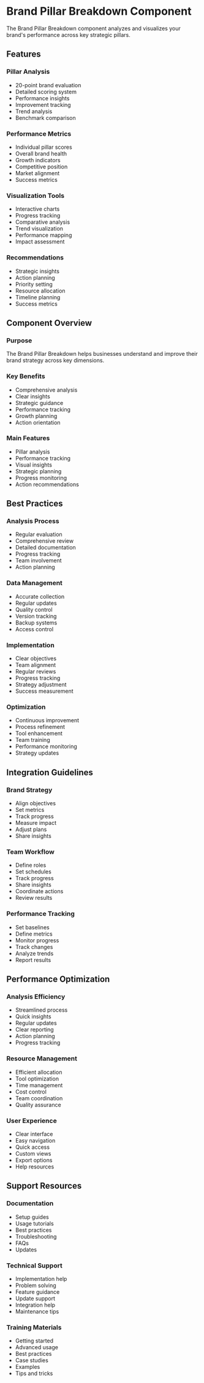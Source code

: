 # Brand Pillar Breakdown Component

The Brand Pillar Breakdown component analyzes and visualizes your brand's performance across key strategic pillars.

## Features

### Pillar Analysis
- 20-point brand evaluation
- Detailed scoring system
- Performance insights
- Improvement tracking
- Trend analysis
- Benchmark comparison

### Performance Metrics
- Individual pillar scores
- Overall brand health
- Growth indicators
- Competitive position
- Market alignment
- Success metrics

### Visualization Tools
- Interactive charts
- Progress tracking
- Comparative analysis
- Trend visualization
- Performance mapping
- Impact assessment

### Recommendations
- Strategic insights
- Action planning
- Priority setting
- Resource allocation
- Timeline planning
- Success metrics

## Component Overview

### Purpose
The Brand Pillar Breakdown helps businesses understand and improve their brand strategy across key dimensions.

### Key Benefits
- Comprehensive analysis
- Clear insights
- Strategic guidance
- Performance tracking
- Growth planning
- Action orientation

### Main Features
- Pillar analysis
- Performance tracking
- Visual insights
- Strategic planning
- Progress monitoring
- Action recommendations

## Best Practices

### Analysis Process
- Regular evaluation
- Comprehensive review
- Detailed documentation
- Progress tracking
- Team involvement
- Action planning

### Data Management
- Accurate collection
- Regular updates
- Quality control
- Version tracking
- Backup systems
- Access control

### Implementation
- Clear objectives
- Team alignment
- Regular reviews
- Progress tracking
- Strategy adjustment
- Success measurement

### Optimization
- Continuous improvement
- Process refinement
- Tool enhancement
- Team training
- Performance monitoring
- Strategy updates

## Integration Guidelines

### Brand Strategy
- Align objectives
- Set metrics
- Track progress
- Measure impact
- Adjust plans
- Share insights

### Team Workflow
- Define roles
- Set schedules
- Track progress
- Share insights
- Coordinate actions
- Review results

### Performance Tracking
- Set baselines
- Define metrics
- Monitor progress
- Track changes
- Analyze trends
- Report results

## Performance Optimization

### Analysis Efficiency
- Streamlined process
- Quick insights
- Regular updates
- Clear reporting
- Action planning
- Progress tracking

### Resource Management
- Efficient allocation
- Tool optimization
- Time management
- Cost control
- Team coordination
- Quality assurance

### User Experience
- Clear interface
- Easy navigation
- Quick access
- Custom views
- Export options
- Help resources

## Support Resources

### Documentation
- Setup guides
- Usage tutorials
- Best practices
- Troubleshooting
- FAQs
- Updates

### Technical Support
- Implementation help
- Problem solving
- Feature guidance
- Update support
- Integration help
- Maintenance tips

### Training Materials
- Getting started
- Advanced usage
- Best practices
- Case studies
- Examples
- Tips and tricks